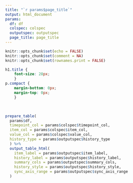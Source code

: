 ```yaml
---
title: "`r params$page_title`"
output: html_document
params:
  df: df
  colspec: colspec
  outputspec: outputspec 
  page_title: page_title
---
```


```r
knitr::opts_chunk$set(echo = FALSE)
knitr::opts_chunk$set(comment = NA)
knitr::opts_chunk$set(rownames.print = FALSE)
```

```css
h1.title {
	font-size: 28px;
	}
p.compact {
	margin-bottom: 0px;
	margin-top: 0px;
	}
```

<br>

```r
prepare_table(
  params$df,
  timepoint_col = params$colspec$timepoint_col,
  item_col = params$colspec$item_col,
  value_col = params$colspec$value_col,
  history_type = params$outputspec$history_type
  ) %>%
  output_table_html(
    item_label = params$outputspec$item_label,
    history_label = params$outputspec$history_label,
    summary_cols = params$outputspec$summary_cols,
    history_style = params$outputspec$history_style,
    sync_axis_range = params$outputspec$sync_axis_range
  )
```

